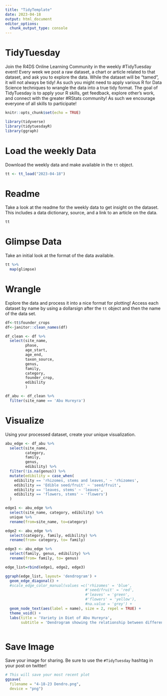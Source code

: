 ---
title: "TidyTemplate"
date: 2023-04-18
output: html_document
editor_options: 
  chunk_output_type: console
---

# TidyTuesday

Join the R4DS Online Learning Community in the weekly #TidyTuesday event!
Every week we post a raw dataset, a chart or article related to that dataset, and ask you to explore the data.
While the dataset will be “tamed”, it will not always be tidy! As such you might need to apply various R for Data Science techniques to wrangle the data into a true tidy format.
The goal of TidyTuesday is to apply your R skills, get feedback, explore other’s work, and connect with the greater #RStats community!
As such we encourage everyone of all skills to participate!

```{r setup, include=FALSE}

knitr::opts_chunk$set(echo = TRUE)

library(tidyverse)
library(tidytuesdayR)
library(ggraph)

```

# Load the weekly Data

Download the weekly data and make available in the `tt` object.

```{r Load}

tt <- tt_load("2023-04-18")

```


# Readme

Take a look at the readme for the weekly data to get insight on the dataset.
This includes a data dictionary, source, and a link to an article on the data.

```{r Readme, eval = interactive()}

tt

```


# Glimpse Data

Take an initial look at the format of the data available.

```{r Glimpse}

tt %>% 
  map(glimpse)

```

# Wrangle

Explore the data and process it into a nice format for plotting! Access each dataset by name by using a dollarsign after the `tt` object and then the name of the data set.

```{r Wrangle}
df<-tt$founder_crops
df<-janitor::clean_names(df)

df_clean <- df %>%
  select(site_name,
         phase,
         age_start,
         age_end,
         taxon_source,
         genus,
         family,
         category,
         founder_crop,
         edibility
         )

df_abu <- df_clean %>%
  filter(site_name == 'Abu Hureyra')

```


# Visualize

Using your processed dataset, create your unique visualization.

```{r Visualize}
abu_edge <- df_abu %>%
  select(site_name,
         category,
         family,
         genus,
         edibility) %>%
  filter(!is.na(genus)) %>%
  mutate(edibility = case_when(
    edibility == 'rhizomes, stems and leaves,' ~ 'rhizomes',
    edibility == 'Edible seed/fruit' ~ 'seed/fruit',
    edibility == 'leaves, stems' ~ 'leaves',
    edibility == 'flowers, stems' ~ 'flowers')
  )

edge1 <- abu_edge %>%
  select(site_name, category, edibility) %>%
  unique %>%
  rename(from=site_name, to=category)

edge2 <- abu_edge %>%
  select(category, family, edibility) %>%
  rename(from= category, to= family)

edge3 <- abu_edge %>%
  select(family, genus, edibility) %>%
  rename(from= family, to= genus)

edge_list=rbind(edge1, edge2, edge3)

ggraph(edge_list, layout= 'dendrogram') +
  geom_edge_diagonal() +
  #scale_edge_color_manual(values =c('rhizomes' = 'blue',
                                    #'seed/fruit' = 'red',
                                    #'leaves' = 'green',
                                    #'flowers' = 'yellow'),
                                    #na.value = 'grey') +
  geom_node_text(aes(label = name), size = 2, repel = TRUE) +
  theme_void() +
  labs(title = 'Variety in Diet of Abu Hureyra',
       subtitle = 'Dendrogram showing the relationship between different food sources in Abu Hureyra')



```

# Save Image

Save your image for sharing. Be sure to use the `#TidyTuesday` hashtag in your post on twitter! 

```{r}

# This will save your most recent plot
ggsave(
  filename = "4-18-23 Dendro.png",
  device = "png")

```
